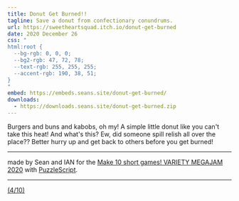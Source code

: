 ```yaml
---
title: Donut Get Burned!!
tagline: Save a donut from confectionary conundrums.
url: https://sweetheartsquad.itch.io/donut-get-burned
date: 2020 December 26
css: "
html:root {
  --bg-rgb: 0, 0, 0;
  --bg2-rgb: 47, 72, 78;
  --text-rgb: 255, 255, 255;
  --accent-rgb: 190, 38, 51;
}
"
embed: https://embeds.seans.site/donut-get-burned/
downloads:
  - https://downloads.seans.site/donut-get-burned.zip
---
```


Burgers and buns and kabobs, oh my! A simple little donut like you can't take this heat! And what's this? Ew, did someone spill relish all over the place?? Better hurry up and get back to others before you get burned!

---

made by Sean and IAN for the [Make 10 short games! VARIETY MEGAJAM 2020](https://itch.io/jam/vmj2020) with [PuzzleScript](https://www.puzzlescript.net/).

---

[(4/10)](https://itch.io/c/1319442/variety-megajam-2020-entries)
